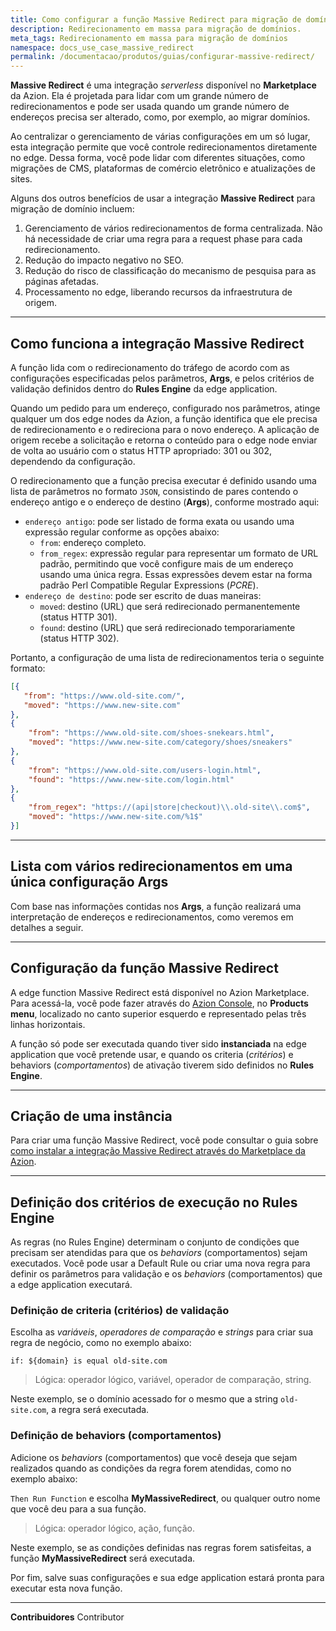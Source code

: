```yaml
---
title: Como configurar a função Massive Redirect para migração de domínio
description: Redirecionamento em massa para migração de domínios.
meta_tags: Redirecionamento em massa para migração de domínios
namespace: docs_use_case_massive_redirect
permalink: /documentacao/produtos/guias/configurar-massive-redirect/
---
```


**Massive Redirect** é uma integração *serverless* disponível no **Marketplace** da Azion. Ela é projetada para lidar com um grande número de redirecionamentos e pode ser usada quando um grande número de endereços precisa ser alterado, como, por exemplo, ao migrar domínios.

Ao centralizar o gerenciamento de várias configurações em um só lugar, esta integração permite que você controle redirecionamentos diretamente no edge. Dessa forma, você pode lidar com diferentes situações, como migrações de CMS, plataformas de comércio eletrônico e atualizações de sites.

Alguns dos outros benefícios de usar a integração **Massive Redirect** para migração de domínio incluem:

1. Gerenciamento de vários redirecionamentos de forma centralizada. Não há necessidade de criar uma regra para a request phase para cada redirecionamento.
2. Redução do impacto negativo no SEO.
3. Redução do risco de classificação do mecanismo de pesquisa para as páginas afetadas.
4. Processamento no edge, liberando recursos da infraestrutura de origem.

---

## Como funciona a integração Massive Redirect

A função lida com o redirecionamento do tráfego de acordo com as configurações especificadas pelos parâmetros, **Args**, e pelos critérios de validação definidos dentro do **Rules Engine** da edge application.

Quando um pedido para um endereço, configurado nos parâmetros, atinge qualquer um dos edge nodes da Azion, a função identifica que ele precisa de redirecionamento e o redireciona para o novo endereço. A aplicação de origem recebe a solicitação e retorna o conteúdo para o edge node enviar de volta ao usuário com o status HTTP apropriado: 301 ou 302, dependendo da configuração.

O redirecionamento que a função precisa executar é definido usando uma lista de parâmetros no formato `JSON`, consistindo de pares contendo o endereço antigo e o endereço de destino (**Args**), conforme mostrado aqui:

- `endereço antigo`: pode ser listado de forma exata ou usando uma expressão regular conforme as opções abaixo:
   - `from`: endereço completo.
   - `from_regex`: expressão regular para representar um formato de URL padrão, permitindo que você configure mais de um endereço usando uma única regra. Essas expressões devem estar na forma padrão Perl Compatible Regular Expressions (*PCRE*).
- `endereço de destino`: pode ser escrito de duas maneiras:
   - `moved`: destino (URL) que será redirecionado permanentemente (status HTTP 301).
   - `found`: destino (URL) que será redirecionado temporariamente (status HTTP 302).

Portanto, a configuração de uma lista de redirecionamentos teria o seguinte formato:

```json
[{
   "from": "https://www.old-site.com/",
   "moved": "https://www.new-site.com"
},
{
    "from": "https://www.old-site.com/shoes-snekears.html",
    "moved": "https://www.new-site.com/category/shoes/sneakers"
},
{
    "from": "https://www.old-site.com/users-login.html",
    "found": "https://www.new-site.com/login.html"
},
{
    "from_regex": "https://(api|store|checkout)\\.old-site\\.com$",
    "moved": "https://www.new-site.com/%1$"
}]
```

---

## Lista com vários redirecionamentos em uma única configuração Args

Com base nas informações contidas nos **Args**, a função realizará uma interpretação de endereços e redirecionamentos, como veremos em detalhes a seguir.

---

## Configuração da função Massive Redirect

A edge function Massive Redirect está disponível no Azion Marketplace. Para acessá-la, você pode fazer através do [Azion Console](https://console.azion.com/), no **Products menu**, localizado no canto superior esquerdo e representado pelas três linhas horizontais.

A função só pode ser executada quando tiver sido **instanciada** na edge application que você pretende usar, e quando os criteria (*critérios*) e behaviors (*comportamentos*) de ativação tiverem sido definidos no **Rules Engine**.

---

## Criação de uma instância

Para criar uma função Massive Redirect, você pode consultar o guia sobre [como instalar a integração Massive Redirect através do Marketplace da Azion](/pt-br/documentacao/produtos/guias/massive-redirect-integration/).

---

## Definição dos critérios de execução no Rules Engine

As regras (no Rules Engine) determinam o conjunto de condições que precisam ser atendidas para que os *behaviors* (comportamentos) sejam executados. Você pode usar a Default Rule ou criar uma nova regra para definir os parâmetros para validação e os *behaviors* (comportamentos) que a edge application executará.

### Definição de criteria (critérios) de validação

Escolha as *variáveis*, *operadores de comparação* e *strings* para criar sua regra de negócio, como no exemplo abaixo:

`if: ${domain} is equal old-site.com`

> Lógica: operador lógico, variável, operador de comparação, string.

Neste exemplo, se o domínio acessado for o mesmo que a string `old-site.com`, a regra será executada.

### Definição de behaviors (comportamentos)

Adicione os *behaviors* (comportamentos) que você deseja que sejam realizados quando as condições da regra forem atendidas, como no exemplo abaixo:

`Then Run Function` e escolha **MyMassiveRedirect**, ou qualquer outro nome que você deu para a sua função.

> Lógica: operador lógico, ação, função.

Neste exemplo, se as condições definidas nas regras forem satisfeitas, a função **MyMassiveRedirect** será executada.

Por fim, salve suas configurações e sua edge application estará pronta para executar esta nova função.




---


**Contribuidores** <ContributorList>Contributor</ContributorList>
